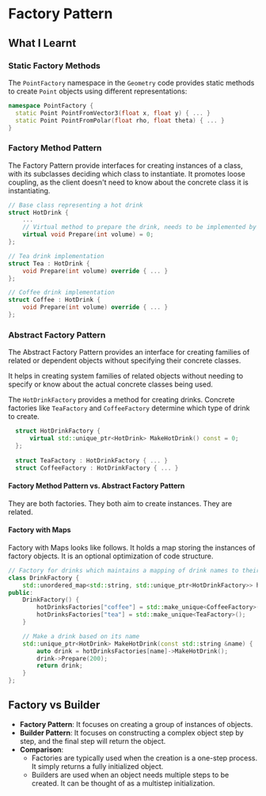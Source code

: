 # Factory Pattern

## What I Learnt
### Static Factory Methods
The `PointFactory` namespace in the `Geometry` code provides static methods to create `Point` objects using different representations:
```cpp
namespace PointFactory {
  static Point PointFromVector3(float x, float y) { ... }
  static Point PointFromPolar(float rho, float theta) { ... }
}
```

### Factory Method Pattern
The Factory Pattern provide interfaces for creating instances of a class, with its subclasses deciding which class to instantiate.
It promotes loose coupling, as the client doesn't need to know about the concrete class it is instantiating.
```cpp
// Base class representing a hot drink
struct HotDrink {
    ...
    // Virtual method to prepare the drink, needs to be implemented by concrete types.
    virtual void Prepare(int volume) = 0;
};

// Tea drink implementation
struct Tea : HotDrink {
    void Prepare(int volume) override { ... }
};

// Coffee drink implementation
struct Coffee : HotDrink {
    void Prepare(int volume) override { ... }
};
```

### Abstract Factory Pattern
The Abstract Factory Pattern provides an interface for creating families of related or dependent objects without specifying their concrete classes.

It helps in creating system families of related objects without needing to specify or know about the actual concrete classes being used.

The `HotDrinkFactory` provides a method for creating drinks. Concrete factories like `TeaFactory` and `CoffeeFactory` determine which type of drink to create.

```cpp
  struct HotDrinkFactory {
      virtual std::unique_ptr<HotDrink> MakeHotDrink() const = 0;
  };
  
  struct TeaFactory : HotDrinkFactory { ... }
  struct CoffeeFactory : HotDrinkFactory { ... }
```

#### Factory Method Pattern vs. Abstract Factory Pattern

They are both factories. They both aim to create instances. They are related.

#### Factory with Maps

Factory with Maps looks like follows. It holds a map storing the instances of factory objects. It is an optional optimization of code structure.

```cpp
// Factory for drinks which maintains a mapping of drink names to their respective factories
class DrinkFactory {
    std::unordered_map<std::string, std::unique_ptr<HotDrinkFactory>> hotDrinksFactories;
public:
    DrinkFactory() {
        hotDrinksFactories["coffee"] = std::make_unique<CoffeeFactory>();
        hotDrinksFactories["tea"] = std::make_unique<TeaFactory>();
    }

    // Make a drink based on its name
    std::unique_ptr<HotDrink> MakeHotDrink(const std::string &name) {
        auto drink = hotDrinksFactories[name]->MakeHotDrink();
        drink->Prepare(200);
        return drink;
    }
};
```

## Factory vs Builder
- **Factory Pattern**: It focuses on creating a group of instances of objects. 
- **Builder Pattern**: It focuses on constructing a complex object step by step, and the final step will return the object.
- **Comparison**:
    - Factories are typically used when the creation is a one-step process. It simply returns a fully initialized object.
    - Builders are used when an object needs multiple steps to be created. It can be thought of as a multistep initialization.